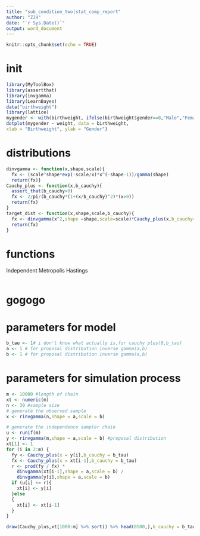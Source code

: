 ```yaml
---
title: "sub_condition_two|stat_comp_report"
author: "ZJH"
date: "`r Sys.Date()`"
output: word_document
---
```


```r
knitr::opts_chunk$set(echo = TRUE)
```

# init
```r
library(MyToolBox)
library(assertthat)
library(invgamma)
library(LearnBayes)
data("birthweight")
library(lattice)
mygender <- with(birthweight, ifelse(birthweight$gender==0,"Male","Female"))
dotplot(mygender ~ weight, data = birthweight,
xlab = "Birthweight", ylab = "Gender")
```

# distributions
```r
dinvgamma <- function(x,shape,scale){
  fx <- (scale^shape*exp(-scale/x)*x^(-shape-1))/gamma(shape)
  return(fx)}
Cauchy_plus <- function(x,b_cauchy){
  assert_that(b_cauchy>0)
  fx <- 2/pi/(b_cauchy*(1+(x/b_cauchy)^2)*(x>0))
  return(fx)
}
target_dist <- function(x,shape,scale,b_cauchy){
  fx <- dinvgamma(x^2,shape =shape,scale=scale)*Cauchy_plus(x,b_cauchy=b_cauchy)
  return(fx)
}
```

# functions
Independent Metropolis Hastings 
```r

```

# gogogo
# parameters for model
```r
b_tau <- 1# i don't know what actually is,for cauchy plus(0,b_tau)
a <- 1 # for proposal distribution inverse gamma(a,b) 
b <- 1 # for proposal distribution inverse gamma(a,b)
```
# parameters for simulation process
```r
m <- 10000 #length of chain
xt <- numeric(m)
n <- 30 #sample size
# generate the observed sample
x <- rinvgamma(n,shape = a,scale = b)

# generate the independence sampler chain
u <- runif(m)
y <- rinvgamma(m,shape = a,scale = b) #proposal distribution
xt[1] <- 1
for (i in 2:m) {
  fy <- Cauchy_plus(x = y[i],b_cauchy = b_tau)
  fx <- Cauchy_plus(x = xt[i-1],b_cauchy = b_tau)
  r <- prod(fy / fx) *
    dinvgamma(xt[i-1],shape = a,scale = b) /
    dinvgamma(y[i],shape = a,scale = b)
  if (u[i] <= r){
    xt[i] <- y[i] 
  }else 
  {
    xt[i] <- xt[i-1]
  }
}
```

```r
draw(Cauchy_plus,xt[1000:m] %>% sort() %>% head(8500,),b_cauchy = b_tau)
```

